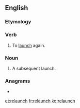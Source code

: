 ==English==

===Etymology===
{{prefix|en|re|launch}}

===Verb===
{{en-verb|es}}

# To [[launch]] again.

===Noun===
{{en-noun|es}}

# A subsequent launch.

===Anagrams===
* {{l|en|launcher}}

[[et:relaunch]]
[[fr:relaunch]]
[[ko:relaunch]]